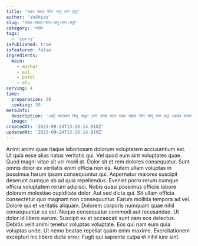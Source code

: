 ```yaml
---
title: 'দারুন মজার পটল আলু ডাল রান্না'
author: 'sh4hids'
slug: 'দারুন-মজার-পটল-আলু-ডাল-রান্না'
category: 'সবজি'
tags:
  - 'curry'
isPublished: true
isFeatured: false
ingredients:
  main:
    - mashur
    - oil
    - potol
    - alu
serving: 4
time:
  preparation: 20
  cooking: 30
metaInfo:
  description: 'একটু অন্যরকম কিন্তু আঙুল চেটে খাবার মতো দারুন মজার পটল আলু ডাল রান্না একবার বানালে বার বার বানাবেন'
  image: ''
createdAt: '2023-09-24T13:26:14.918Z'
updatedAt: '2023-09-24T13:26:14.918Z'
---
```


<StepHeader stepNumber={1} />
Animi animi quae itaque laboriosam dolorum voluptatem accusantium est. Ut quia esse alias natus veritatis qui. Vel quod eum sint voluptates quae. Quod magni vitae sit vel modi at.

<StepHeader stepNumber={2} />
Dolor sit et rem dolores consequatur. Sunt omnis dolor ex veritatis enim officia non ea. Autem ullam voluptas in possimus harum ipsam consequuntur qui. Aspernatur maiores suscipit deserunt cumque ab ad quia repellendus. Eveniet porro rerum cumque officia voluptatem rerum adipisci. Nobis quasi possimus officiis labore dolorem molestiae cupiditate dolor.

<StepHeader stepNumber={3} />
Aut sed dicta qui. Sit ullam officia consectetur quo magnam non consequuntur. Earum mollitia tempora ad vel. Dolore qui et veritatis aliquam. Dolorem corporis numquam quae nihil consequuntur ea est.

<StepHeader stepNumber={4} />
Neque consequatur commodi aut recusandae. Ut dolor id libero earum. Suscipit ex et occaecati sunt nam eos delectus. Debitis velit animi tenetur voluptas voluptate. Eos qui nam eum quia voluptas unde.

<StepHeader stepNumber={5} />
Ut nemo beatae repellat quam enim maxime. Exercitationem excepturi hic libero dicta error. Fugit qui sapiente culpa et nihil iure sint.
